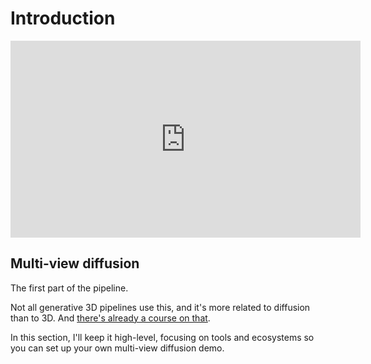 # Introduction

<iframe
    width="560"
    height="315"
    src="https://www.youtube.com/embed/CliFk9sIB_0?si=pa09R0THNdAR1JOc"
    title="YouTube video player"
    frameborder="0"
    allow="accelerometer; autoplay; clipboard-write; encrypted-media; gyroscope; picture-in-picture; web-share"
    referrerpolicy="strict-origin-when-cross-origin"
    allowfullscreen
></iframe>

## Multi-view diffusion

The first part of the pipeline.

Not all generative 3D pipelines use this, and it's more related to diffusion than to 3D. And [there's already a course on that](https://huggingface.co/learn/diffusion-course/unit0/1).

In this section, I'll keep it high-level, focusing on tools and ecosystems so you can set up your own multi-view diffusion demo.